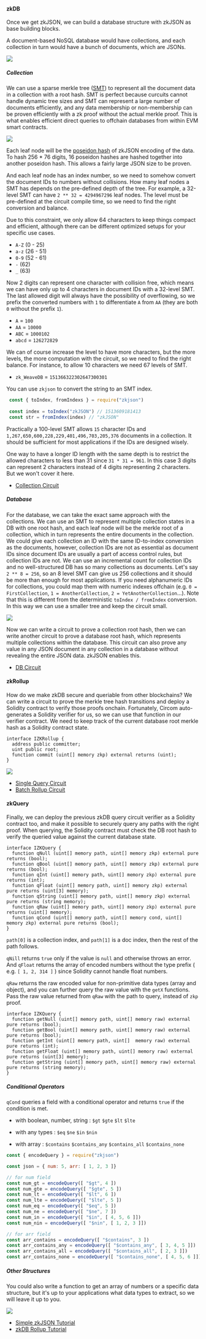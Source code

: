 #### zkDB

Once we get zkJSON, we can build a database structure with zkJSON as base building blocks.

A document-based NoSQL database would have collections, and each collection in turn would have a bunch of documents, which are JSONs.

![](/images/zkjson-4.png)

##### Collection

We can use a sparse merkle tree ([SMT](https://docs.iden3.io/getting-started/mt/)) to represent all the document data in a collection with a root hash. SMT is perfect because curcuits cannot handle dynamic tree sizes and SMT can represent a large number of documents efficiently, and any data membership or non-membership can be proven efficiently with a zk proof without the actual merkle proof. This is what enables efficient direct queries to offchain databases from within EVM smart contracts.

![](/images/zkjson-5.png)

Each leaf node will be the [poseidon hash](https://www.poseidon-hash.info/) of zkJSON encoding of the data. To hash 256 * 76 digits, 16 poseidon hashes are hashed together into another poseidon hash. This allows a fairly large JSON size to be proven.

And each leaf node has an index number, so we need to somehow convert the document IDs to numbers without collisions. How many leaf nodes a SMT has depends on the pre-defined depth of the tree. For example, a 32-level SMT can have `2 ** 32 = 4294967296` leaf nodes. The level must be pre-defined at the circuit compile time, so we need to find the right conversion and balance.

Due to this constraint, we only allow 64 characters to keep things compact and efficient, although there can be different optimized setups for your specific use cases. 

- `A-Z` (0 - 25)
- `a-z` (26 - 51)
- `0-9` (52 - 61)
- `-` (62)
- `_` (63)

Now 2 digits can represent one character with collision free, which means we can have only up to 4 characters in document IDs with a 32-level SMT. The last allowed digit will always have the possibility of overflowing, so we prefix the converted numbers with `1` to differentiate `A` from `AA` (they are both `0` without the prefix `1`).

- `A` = `100`
- `AA` = `10000`
- `ABC` = `1000102`
- `abcd` = `126272829` 

We can of course increase the level to have more characters, but the more levels, the more computation with the circuit, so we need to find the right balance. For instance, to allow 10 characters we need 67 levels of SMT.

- `zk_WeaveDB` = `151366322302647300301` 

You can use `zkjson` to convert the string to an SMT index.

```javascript
 const { toIndex, fromIndexs } = require("zkjson")
 
 const index = toIndex("zkJSON") // 1513609181413
 const str = fromIndex(index) // "zkJSON"
```

Practically a 100-level SMT allows `15` character IDs and `1,267,650,600,228,229,401,496,703,205,376` documents in a collection. It should be sufficient for most applications if the IDs are designed wisely.

One way to have a longer ID length with the same depth is to restrict the allowed characters to less than 31 since `31 * 31 = 961`. In this case 3 digits can represent 2 characters instead of 4 digits representing 2 characters. But we won't cover it here.

- [Collection Circuit](https://github.com/weavedb/zkjson/blob/master/circom/collection/collection.circom)

##### Database

For the database, we can take the exact same approach with the collections. We can use an SMT to represent multiple collection states in a DB with one root hash, and each leaf node will be the merkle root of a collection, which in turn represents the entire documents in the collection. We could give each collection an ID with the same ID-to-index conversion as the documents, however, collection IDs are not as essential as document IDs since document IDs are usually a part of access control rules, but collection IDs are not. We can use an incremental count for collection IDs and no well-structured DB has so many collections as documents. Let's say `2 ** 8 = 256`, so an 8 level SMT can give us 256 collections and it should be more than enough for most applications. If you need alphanumeric IDs for collections, you could map them with numeric indexes offchain (e.g. `0 = FirstCollection`, `1 = AnotherCollection`, `2 = YetAnotherCollection`...). Note that this is different from the deterministic `toIndex / fromIndex` conversion. In this way we can use a smaller tree and keep the circuit small.

![](/images/zkjson-6.png)

Now we can write a circuit to prove a collection root hash, then we can write another circuit to prove a database root hash, which represents multiple collections within the database. This circuit can also prove any value in any JSON document in any collection in a database without revealing the entire JSON data. zkJSON enables this.

- [DB Circuit](https://github.com/weavedb/zkjson/blob/master/circom/db/db.circom)

#### zkRollup

How do we make zkDB secure and queriable from other blockchains? We can write a circuit to prove the merkle tree hash transitions and deploy a Solidity contract to verify those proofs onchain. Fortunately, Circom auto-generates a Solidity verifier for us, so we can use that function in our verifier contract. We need to keep track of the current database root merkle hash as a Solidity contract state.

```solidity
interface IZKRollup {
  address public committer;
  uint public root;
  function commit (uint[] memory zkp) external returns (uint);
}
```

![](/images/zkjson-7.png)

- [Single Query Circuit](https://github.com/weavedb/zkjson/blob/master/circom/query/query.circom)
- [Batch Rollup Circuit](https://github.com/weavedb/zkjson/blob/master/circom/rollup/rollup.circom)

#### zkQuery

Finally, we can deploy the previous zkDB query circuit verifier as a Solidity contract too, and make it possible to securely query any paths with the right proof. When querying, the Solidity contract must check the DB root hash to verify the queried value against the current database state.

```solidity
interface IZKQuery {
  function qNull (uint[] memory path, uint[] memory zkp) external pure returns (bool);
  function qBool (uint[] memory path, uint[] memory zkp) external pure returns (bool);
  function qInt (uint[] memory path, uint[] memory zkp) external pure returns (int);
  function qFloat (uint[] memory path, uint[] memory zkp) external pure returns (uint[3] memory);
  function qString (uint[] memory path, uint[] memory zkp) external pure returns (string memory);
  function qRaw (uint[] memory path, uint[] memory zkp) external pure returns (uint[] memory);
  function qCond (uint[] memory path, uint[] memory cond, uint[] memory zkp) external pure returns (bool);
}
```

`path[0]` is a collection index, and `path[1]` is a doc index, then the rest of the path follows.

`qNill` returns `true` only if the value is `null` and otherwise throws an error. And `qFloat` returns the array of encoded numbers without the type prefix ( e.g. `[ 1, 2, 314 ]` ) since Solidity cannot handle float numbers.

`qRaw` returns the raw encoded value for non-primitive data types (array and object), and you can further query the raw value with the `getX` functions. Pass the raw value returned from `qRaw` with the path to query, instead of `zkp` proof.

```solidity
interface IZKQuery {
  function getNull (uint[] memory path, uint[] memory raw) external pure returns (bool);
  function getBool (uint[] memory path, uint[] memory raw) external pure returns (bool);
  function getInt (uint[] memory path, uint[]  memory raw) external pure returns (int);
  function getFloat (uint[] memory path, uint[] memory raw) external pure returns (uint[3] memory);
  function getString (uint[] memory path, uint[] memory raw) external pure returns (string memory);
}
```

##### Conditional Operators

`qCond` queries a field with a conditional operator and returns `true` if the condition is met.

- with boolean, number, string : `$gt` `$gte` `$lt` `$lte`

- with any types : `$eq` `$ne` `$in` `$nin`

- with array : `$contains` `$contains_any` `$contains_all` `$contains_none`

```javascript
const { encodeQuery } = require("zkjson")

const json = { num: 5, arr: [ 1, 2, 3 ]}

// for num field
const num_gt = encodeQuery([ "$gt", 4 ])
const num_gte = encodeQuery([ "$gte", 5 ])
const num_lt = encodeQuery([ "$lt", 6 ])
const num_lte = encodeQuery([ "$lte", 5 ])
const num_eq = encodeQuery([ "$eq", 5 ])
const num_ne = encodeQuery([ "$ne", 7 ])
const num_in = encodeQuery([ "$in", [ 4, 5, 6 ]])
const num_nin = encodeQuery([ "$nin", [ 1, 2, 3 ]])

// for arr field
const arr_contains = encodeQuery([ "$contains", 3 ])
const arr_contains_any = encodeQuery([ "$contains_any", [ 3, 4, 5 ]])
const arr_contains_all = encodeQuery([ "$contains_all", [ 2, 3 ]])
const arr_contains_none = encodeQuery([ "$contains_none", [ 4, 5, 6 ]])
```

##### Other Structures

You could also write a function to get an array of numbers or a specific data structure, but it's up to your applications what data types to extract, so we will leave it up to you.

![](/images/zkjson-8.png)

- [Simple zkJSON Tutorial](./docs/simple-zkjson.md)
- [zkDB Rollup Tutorial](./docs/zkdb-rollup.md)
